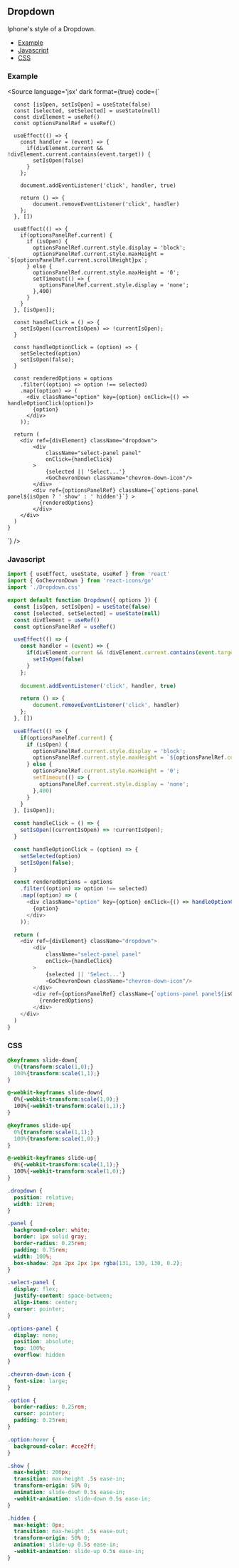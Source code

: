 <!-- Dropdown-MDX-Documentation.mdx -->


## Dropdown

Iphone's style of a Dropdown.

- [Example](#Example)
- [Javascript](#Javascript)
- [CSS](#CSS)

### Example
<Source
  language='jsx'
  dark
  format={true}
  code={`
 
      const [isOpen, setIsOpen] = useState(false)
      const [selected, setSelected] = useState(null)
      const divElement = useRef()
      const optionsPanelRef = useRef()
       
      useEffect(() => {
        const handler = (event) => {
          if(divElement.current && !divElement.current.contains(event.target)) {
            setIsOpen(false)
          }
        };
         
        document.addEventListener('click', handler, true)
 
        return () => {
            document.removeEventListener('click', handler)
        };
      }, [])
 
      useEffect(() => {
        if(optionsPanelRef.current) {
          if (isOpen) {
            optionsPanelRef.current.style.display = 'block';
            optionsPanelRef.current.style.maxHeight = `${optionsPanelRef.current.scrollHeight}px`;
          } else {
            optionsPanelRef.current.style.maxHeight = '0';
            setTimeout(() => {
              optionsPanelRef.current.style.display = 'none';
            },400)
          }
        }
      }, [isOpen]);
 
      const handleClick = () => {
        setIsOpen((currentIsOpen) => !currentIsOpen);
      }

      const handleOptionClick = (option) => {
        setSelected(option)
        setIsOpen(false);
      }

      const renderedOptions = options
        .filter((option) => option !== selected)
        .map((option) => (
          <div className="option" key={option} onClick={() => handleOptionClick(option)}>
            {option}
          </div>
        ));

      return (
        <div ref={divElement} className="dropdown">
            <div
                className="select-panel panel" 
                onClick={handleClick}
            >
                {selected || 'Select...'}
                <GoChevronDown className="chevron-down-icon"/>
            </div>
            <div ref={optionsPanelRef} className={`options-panel panel${isOpen ? ' show' : ' hidden'}`} >
              {renderedOptions}
            </div>
        </div>
      )
    }
  `}
/>

### Javascript
```javascript
import { useEffect, useState, useRef } from 'react'
import { GoChevronDown } from 'react-icons/go'
import './Dropdown.css'

export default function Dropdown({ options }) {
  const [isOpen, setIsOpen] = useState(false)
  const [selected, setSelected] = useState(null)
  const divElement = useRef()
  const optionsPanelRef = useRef()

  useEffect(() => {
    const handler = (event) => {
      if(divElement.current && !divElement.current.contains(event.target)) {
        setIsOpen(false)
      }
    };
    
    document.addEventListener('click', handler, true)

    return () => {
        document.removeEventListener('click', handler)
    };
  }, [])

  useEffect(() => {
    if(optionsPanelRef.current) {
      if (isOpen) {
        optionsPanelRef.current.style.display = 'block';
        optionsPanelRef.current.style.maxHeight = `${optionsPanelRef.current.scrollHeight}px`;
      } else {
        optionsPanelRef.current.style.maxHeight = '0';
        setTimeout(() => {
          optionsPanelRef.current.style.display = 'none';
        },400)
      }
    }
  }, [isOpen]);

  const handleClick = () => {
    setIsOpen((currentIsOpen) => !currentIsOpen);
  }

  const handleOptionClick = (option) => {
    setSelected(option)
    setIsOpen(false);
  }

  const renderedOptions = options
    .filter((option) => option !== selected)
    .map((option) => (
      <div className="option" key={option} onClick={() => handleOptionClick(option)}>
        {option}
      </div>
    ));

  return (
    <div ref={divElement} className="dropdown">
        <div
            className="select-panel panel" 
            onClick={handleClick}
        >
            {selected || 'Select...'}
            <GoChevronDown className="chevron-down-icon"/>
        </div>
        <div ref={optionsPanelRef} className={`options-panel panel${isOpen ? ' show' : ' hidden'}`} >
          {renderedOptions}
        </div>
    </div>
  )
}
```

### CSS

```css
@keyframes slide-down{
  0%{transform:scale(1,0);}
  100%{transform:scale(1,1);}
}

@-webkit-keyframes slide-down{
  0%{-webkit-transform:scale(1,0);}
  100%{-webkit-transform:scale(1,1);}
}

@keyframes slide-up{
  0%{transform:scale(1,1);}
  100%{transform:scale(1,0);}
}

@-webkit-keyframes slide-up{
  0%{-webkit-transform:scale(1,1);}
  100%{-webkit-transform:scale(1,0);}
}

.dropdown {
  position: relative;
  width: 12rem;
}

.panel {
  background-color: white;
  border: 1px solid gray;
  border-radius: 0.25rem;
  padding: 0.75rem;
  width: 100%;
  box-shadow: 2px 2px 2px 1px rgba(131, 130, 130, 0.2);
}

.select-panel {
  display: flex;
  justify-content: space-between;
  align-items: center;
  cursor: pointer;
}

.options-panel {
  display: none;
  position: absolute;
  top: 100%;
  overflow: hidden
}

.chevron-down-icon {
  font-size: large;
}

.option {
  border-radius: 0.25rem;
  cursor: pointer;
  padding: 0.25rem;
}

.option:hover {
  background-color: #cce2ff;
}

.show {
  max-height: 200px;
  transition: max-height .5s ease-in;
  transform-origin: 50% 0;
  animation: slide-down 0.5s ease-in;
  -webkit-animation: slide-down 0.5s ease-in;
}

.hidden {
  max-height: 0px;
  transition: max-height .5s ease-out;
  transform-origin: 50% 0;
  animation: slide-up 0.5s ease-in;
  -webkit-animation: slide-up 0.5s ease-in;
}
```
